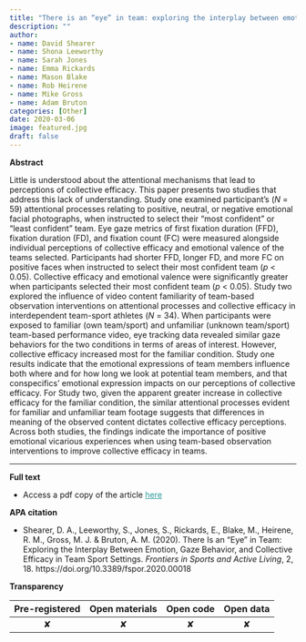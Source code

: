 ```yaml
---
title: "There is an “eye” in team: exploring the interplay between emotion, gaze behavior, and collective efficacy in team sport settings"
description: ""
author:
- name: David Shearer
- name: Shona Leeworthy
- name: Sarah Jones
- name: Emma Rickards
- name: Mason Blake
- name: Rob Heirene
- name: Mike Gross
- name: Adam Bruton
categories: [Other]
date: 2020-03-06
image: featured.jpg
draft: false
---
```


**Abstract**

Little is understood about the attentional mechanisms that lead to perceptions of collective efficacy. This paper presents two studies that address this lack of understanding. Study one examined participant's (*N* = 59) attentional processes relating to positive, neutral, or negative emotional facial photographs, when instructed to select their "most confident" or "least confident" team. Eye gaze metrics of first fixation duration (FFD), fixation duration (FD), and fixation count (FC) were measured alongside individual perceptions of collective efficacy and emotional valence of the teams selected. Participants had shorter FFD, longer FD, and more FC on positive faces when instructed to select their most confident team (*p* \< 0.05). Collective efficacy and emotional valence were significantly greater when participants selected their most confident team (*p* \< 0.05). Study two explored the influence of video content familiarity of team-based observation interventions on attentional processes and collective efficacy in interdependent team-sport athletes (*N* = 34). When participants were exposed to familiar (own team/sport) and unfamiliar (unknown team/sport) team-based performance video, eye tracking data revealed similar gaze behaviors for the two conditions in terms of areas of interest. However, collective efficacy increased most for the familiar condition. Study one results indicate that the emotional expressions of team members influence both where and for how long we look at potential team members, and that conspecifics' emotional expression impacts on our perceptions of collective efficacy. For Study two, given the apparent greater increase in collective efficacy for the familiar condition, the similar attentional processes evident for familiar and unfamiliar team footage suggests that differences in meaning of the observed content dictates collective efficacy perceptions. Across both studies, the findings indicate the importance of positive emotional vicarious experiences when using team-based observation interventions to improve collective efficacy in teams.

------------------------------------------------------------------------

**Full text**

-   Access a pdf copy of the article [here](ShearerEtal.(2020)CollectiveEfficacy.pdf){style="color: #289998"}

**APA citation**

-   Shearer, D. A., Leeworthy, S., Jones, S., Rickards, E., Blake, M., Heirene, R. M., Gross, M. J. & Bruton, A. M. (2020). There Is an "Eye" in Team: Exploring the Interplay Between Emotion, Gaze Behavior, and Collective Efficacy in Team Sport Settings. *Frontiers in Sports and Active Living*, 2, 18. https://doi.org/10.3389/fspor.2020.00018

**Transparency**

| Pre-registered | Open materials | Open code | Open data |
|:--------------:|:--------------:|:---------:|:---------:|
|       ✘        |       ✘        |     ✘     |     ✘     |
